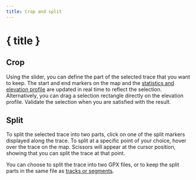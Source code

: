 ```yaml
---
title: Crop and split
---
```


<script>
</script>

# <ScissorsIcon size="24" class="inline-block" style="margin-bottom: 5px" /> { title }

## Crop

Using the slider, you can define the part of the selected trace that you want to keep.
The start and end markers on the map and the [statistics and elevation profile](../files-and-stats) are updated in real time to reflect the selection.
Alternatively, you can drag a selection rectangle directly on the elevation profile.
Validate the selection when you are satisfied with the result.

<div class="flex flex-row justify-center">
    <Scissors class="text-foreground p-3 border rounded-md shadow-lg" />
</div>

## Split

To split the selected trace into two parts, click on one of the split markers displayed along the trace.
To split at a specific point of your choice, hover over the trace on the map.
Scissors will appear at the cursor position, showing that you can split the trace at that point.

You can choose to split the trace into two GPX files, or to keep the split parts in the same file as [tracks or segments](../gpx).

<DocsImage img="tools/split" alt="Hovering over the selected trace turns your cursor into scissors." />

